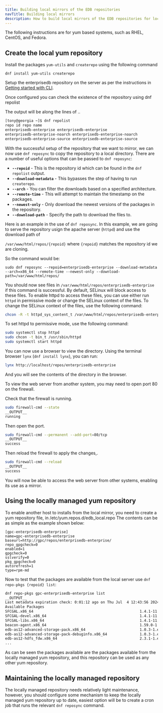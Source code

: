 ```yaml
---
title: Building local mirrors of the EDB repositories
navTitle: Building local mirrors
description: How to build local mirrors of the EDB repositories for local installations
---
```


The following instructions are for yum based systems, such as RHEL, CentOS, and Fedora. 


## Create the local yum repository

Install the packages `yum-utils` and `createrepo` using the following command

```
dnf install yum-utils createrepo
```

Setup the enterprisedb repository on the server as per the instructions in [Getting started with CLI](../getting_started/with_cli).

Once configured you can check the existence of the repository using dnf repolist

The output will be along the lines of ..

```bash
[tony@georgia ~]$ dnf repolist
repo id repo name
enterprisedb-enterprise enterprisedb-enterprise
enterprisedb-enterprise-noarch enterprisedb-enterprise-noarch
enterprisedb-enterprise-source enterprisedb-enterprise-source
```

With the successful setup of the repository that we want to mirror, we can now use `dnf reposync` to copy the repository to a local directory. There are a number of useful options that can be passed to `dnf reposync`:

* **`--repoid`** - This is the repository id which can be found in the `dnf repolist` output.
* **`--download-metadata`** - This bypasses the step of having to run `createrepo`.
* **`--arch`** - You can filter the downloads based on a specified architecture.
* **`--remote-time`** - This will attempt to maintain the timestamp on the packages. 
* **`--newest-only`** - Only download the newest versions of the packages in the repository.
* **`--download-path`** - Specify the path to download the files to.

Here is an example in the use of `dnf reposync`. In this example, we are going to serve the repository usign the apache server (`httpd`) and use the download path of

`/var/www/html/repos/{repoid}` where `{repoid}` matches the repository id we are cloning.

So the command would be:

```
sudo dnf reposync --repoid=enterprisedb-enterprise --download-metadata --arch=x86_64 --remote-time --newest-only --download-path=/var/www/html/repos/
```

You should now see files in `/var/www/html/repos/enterprisedb-enterprise` if this command is successful. By default, SELinux will block access to these files. To enable httpd to access these files, you can use either run `httpd` in permissive mode or change the SELinux context of the files. To change the SELinux context of the files, use the following command:

```bash
chcon -R -t httpd_sys_content_t /var/www/html/repos/enterprisedb-enterprise
```

To set httpd to permissive mode, use the following command:

```bash
sudo systemctl stop httpd
sudo chcon -t bin_t /usr/sbin/httpd
sudo systemctl start httpd
```

You can now use a browser to view the directory. Using the terminal browser `lynx` (`dnf install lynx`), you can run:

```bash
lynx http://localhost/repos/enterprisedb-enterprise
```

And you will see the contents of the directory in the browser.

To view the web server from another system, you may need to open port 80 on the firewall.

Check that the firewall is running.

```bash
sudo firewall-cmd --state
__OUTPUT__
running
```

Then open the port.

```bash
sudo firewall-cmd --permanent --add-port=80/tcp
__OUTPUT__
success
```

Then reload the firewall to apply the changes,.
```bash
sudo firewall-cmd --reload
__OUTPUT__
success
```

You will now be able to access the web server from other systems, enabling its use as a mirror.

## Using the locally managed yum repository

To enable another host to installs from the local mirror, you need to create a yum repository file, in /etc/yum.repos.d/edb_local.repo The contents can be as simple as the example shown below:

```
[gpc-enterprisedb-enterprise]
name=gpc-enterprisedb-enterprise
baseurl=http://gpc/repos/enterprisedb-enterprise/
repo_gpgcheck=0
enabled=1
gpgcheck=0
sslverify=0
pkg_gpgcheck=0
autorefresh=1
type=rpm-md
```

Now to test that the packages are available from the local server use `dnf repo-pkgs {repoid} list`:

```bash
dnf repo-pkgs gpc-enterprisedb-enterprise list
__OUTPUT__
Last metadata expiration check: 0:01:12 ago on Thu Jul  4 12:43:56 2024.
Available Packages
SFCGAL.x86_64                                                 1.4.1-11.rhel9      gpc-enterprisedb-enterprise
SFCGAL-devel.x86_64                                           1.4.1-11.rhel9      gpc-enterprisedb-enterprise
SFCGAL-libs.x86_64                                            1.4.1-11.rhel9      gpc-enterprisedb-enterprise
beacon-agent.x86_64                                           1.59.0-1            gpc-enterprisedb-enterprise
edb-as12-advanced-storage-pack.x86_64                         1.0.3-1.el9         gpc-enterprisedb-enterprise
edb-as12-advanced-storage-pack-debuginfo.x86_64               1.0.3-1.el9         gpc-enterprisedb-enterprise
edb-as12-hdfs_fdw.x86_64                                      2.3.1-1.el9         gpc-enterprisedb-enterprise
...
```

As can be seen the packages available are the packages available from the locally managed yum repository, and this repository can be used as any other yum repository.

## Maintaining the locally managed repository

The locally managed repository needs relatively light maintenance, however, you should configure some mechanism to keep the locally managed yum repository up to date, easiest option will be to create a cron job that runs the relevant `dnf reposync` command.


